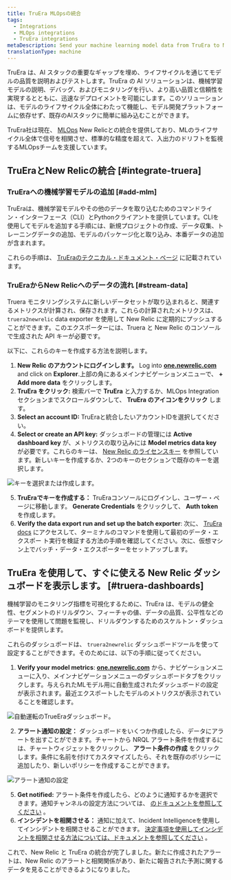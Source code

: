 ```yaml
---
title: TruEra MLOpsの統合
tags:
  - Integrations
  - MLOps integrations
  - TruEra integrations
metaDescription: Send your machine learning model data from TruEra to New Relic to understand your model's performance.
translationType: machine
---
```


TruEra は、AI スタックの重要なギャップを埋め、ライフサイクルを通じてモデルの品質を説明およびテストします。TruEra の AI ソリューションは、機械学習モデルの説明、デバッグ、およびモニタリングを行い、より高い品質と信頼性を実現するとともに、迅速なデプロイメントを可能にします。このソリューションは、モデルのライフサイクル全体にわたって機能し、モデル開発プラットフォームに依存せず、既存のAIスタックに簡単に組み込むことができます。

TruEra社は現在、 [MLOps](/docs/alerts-applied-intelligence/mlops/get-started/intro-mlops/) New Relicとの統合を提供しており、MLのライフサイクル全体で信号を相関させ、標準的な精度を超えて、入出力のドリフトを監視するMLOpsチームを支援しています。

## TruEraとNew Relicの統合 [#integrate-truera]

### TruEraへの機械学習モデルの追加 [#add-mlm]

TruEraは、機械学習モデルやその他のデータを取り込むためのコマンドライン・インターフェース（CLI）とPythonクライアントを提供しています。CLIを使用してモデルを追加する手順には、新規プロジェクトの作成、データ収集、トレーニングデータの追加、モデルのパッケージ化と取り込み、本番データの追加が含まれます。

これらの手順は、 [TruEraのテクニカル・ドキュメント・ページ](https://truera.com/newrelicintegration/) に記載されています。

### TruEraからNew Relicへのデータの流れ [#stream-data]

Truera モニタリングシステムに新しいデータセットが取り込まれると、関連するメトリクスが計算され、保存されます。これらの計算されたメトリクスは、 `truera2newrelic` data exporter を使用して New Relic に定期的にプッシュすることができます。このエクスポーターには、Truera と New Relic のコンソールで生成された API キーが必要です。

以下に、これらのキーを作成する方法を説明します。

1. **New Relic のアカウントにログインします。** Log into **[one.newrelic.com](https://one.newrelic.com)** and click on **Explorer**.上部の角にあるメインナビゲーションメニューで、 **+ Add more data** をクリックします。
2. **TruEra をクリック:** 検索バーで **TruEra** と入力するか、MLOps Integration セクションまでスクロールダウンして、 **TruEra のアイコンをクリック** します。
3. **Select an account ID:** TruEraと統合したいアカウントIDを選択してください。
4. **Select or create an API key:** ダッシュボードの管理には **Active dashboard key** が、メトリクスの取り込みには **Model metrics data key** が必要です。これらのキーは、 [New Relic のライセンスキー](/docs/apis/intro-apis/new-relic-api-keys/#ingest-license-key) を参照しています。新しいキーを作成するか、2つのキーのセクションで既存のキーを選択します。

![キーを選択または作成します。](./images/truera_step4.png "キーの選択と作成")

5. **TruEraでキーを作成する：** TruEraコンソールにログインし、ユーザー・ページに移動します。 **Generate Credentials** をクリックして、 **Auth token** を作成します。
6. **Verify the data export run and set up the batch exporter**: 次に、 [TruEra docs](https://truera.com/newrelicintegration/) にアクセスして、ターミナルのコマンドを使用して最初のデータ・エクスポー ト実行を検証する方法の手順を確認してください。次に、仮想マシン上でバッチ・データ・エクスポーターをセットアップします。

## TruEra を使用して、すぐに使える New Relic ダッシュボードを表示します。 [#truera-dashboards]

機械学習のモニタリング指標を可視化するために、TruEra は、モデルの健全性、セグメントのドリルダウン、フィーチャの値、データの品質、公平性などのテーマを使用して問題を監視し、ドリルダウンするためのスケルトン・ダッシュボードを提供します。

これらのダッシュボードは、 `truera2newrelic` ダッシュボードツールを使って設定することができます。そのためには、以下の手順に従ってください。

1. **Verify your model metrics**: **[one.newrelic.com](https://one.newrelic.com)** から、ナビゲーションメニューに入り、メインナビゲーションメニューのダッシュボードタブをクリックします。与えられたMLモデル用に自動生成されたダッシュボードの設定が表示されます。最近エクスポートしたモデルのメトリクスが表示されていることを確認します。

![自動運転のTrueEraダッシュボード。](./images/truera_dash1.png "TrueEraの自動ダッシュボード")

2. **アラート通知の設定：** ダッシュボードをいくつか作成したら、データにアラートを出すことができます。チャートから NRQL アラート条件を作成するには、チャートウィジェットをクリックし、 **アラート条件の作成** をクリックします。条件に名前を付けてカスタマイズしたら、それを既存のポリシーに追加したり、新しいポリシーを作成することができます。

![アラート通知の設定](./images/truera_alerts.png "アラート通知の設定")

5. **Get notified:** アラート条件を作成したら、どのように通知するかを選択できます。通知チャンネルの設定方法については、 [のドキュメントを参照してください](/docs/alerts-applied-intelligence/new-relic-alerts/alert-notifications/notification-channels-control-where-send-alerts/) 。
6. **インシデントを相関させる：** 通知に加えて、Incident Intelligenceを使用してインシデントを相関させることができます。 [決定事項を使用してインシデントを相関させる方法については、ドキュメントを参照してください](/docs/alerts-applied-intelligence/applied-intelligence/incident-intelligence/change-applied-intelligence-correlation-logic-decisions/) 。

これで、New Relic と TruEra の統合が完了しました。新たに作成されたアラートは、New Relic のアラートと相関関係があり、新たに報告された予測に関するデータを見ることができるようになりました。